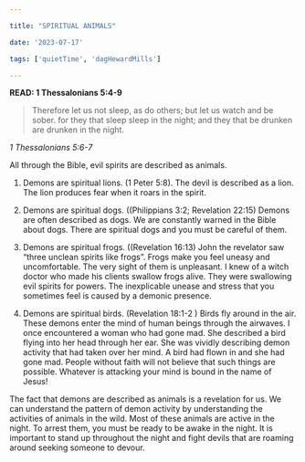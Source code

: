 ```yaml
---

title: "SPIRITUAL ANIMALS"

date: '2023-07-17'

tags: ['quietTime', 'dagHewardMills']

---
```


**READ: 1 Thessalonians 5:4-9**

>Therefore let us not sleep, as do others; but let us watch and be sober. for they that sleep sleep in the night; and they that be drunken are drunken in the night. 

*1 Thessalonians 5:6-7*

All through the Bible, evil spirits are described as animals. 

1. Demons are spiritual lions. (1 Peter 5:8). The devil is described as a lion. The lion produces fear when it roars in the spirit. 

2. Demons are spiritual dogs. ((Philippians 3:2; Revelation 22:15) Demons are often described as dogs. We are constantly warned in the Bible about dogs. There are spiritual dogs and you must be careful of them. 

3. Demons are spiritual frogs. ((Revelation 16:13) John the revelator saw “three unclean spirits like frogs”. Frogs make you feel uneasy and uncomfortable. The very sight of them is unpleasant. I knew of a witch doctor who made his clients swallow frogs alive. They were swallowing evil spirits for powers. The inexplicable unease and stress that you sometimes feel is caused by a demonic presence.

4. Demons are spiritual birds. (Revelation 18:1-2 ) Birds fly around in the air. These demons enter the mind of human beings through the airwaves. I once encountered a woman who had gone mad. She described a bird flying into her head through her ear. She was vividly describing demon activity that had taken over her mind. A bird had flown in and she had gone mad. People without faith will not believe that such things are possible. Whatever is attacking your mind is bound in the name of Jesus! 

The fact that demons are described as animals is a revelation for us. We can understand the pattern of demon activity by understanding the activities of animals in the wild. Most of these animals are active in the night. To arrest them, you must be ready to be awake in the night. It is important to stand up throughout the night and fight devils that are roaming around seeking someone to devour. 
